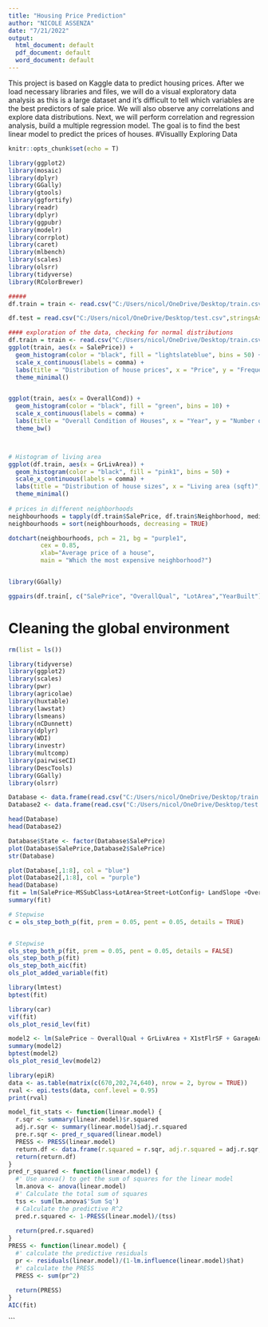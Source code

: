 ---
title: "Housing Price Prediction"
author: "NICOLE ASSENZA"
date: "7/21/2022"
output:
  html_document: default
  pdf_document: default
  word_document: default
---
This project is based on Kaggle data to predict housing prices. After we load necessary libraries and files, we will do a visual exploratory data analysis as this is a large dataset and it's difficult to tell which variables are the best predictors of sale price. We will also observe  any correlations and explore data distributions. Next, we will perform correlation and regression analysis, build a multiple regression model. The goal is to find the best linear model to predict the prices of houses.
#Visuallly Exploring Data
```{r}
knitr::opts_chunk$set(echo = T)
```

```{r}
library(ggplot2)
library(mosaic)
library(dplyr)
library(GGally)
library(gtools)
library(ggfortify)
library(readr)
library(dplyr)
library(ggpubr)
library(modelr)
library(corrplot)
library(caret)
library(mlbench)
library(scales)
library(olsrr)
library(tidyverse)
library(RColorBrewer)

#####
df.train = train <- read.csv("C:/Users/nicol/OneDrive/Desktop/train.csv",stringsAsFactors = T) 

df.test = read.csv("C:/Users/nicol/OneDrive/Desktop/test.csv",stringsAsFactors = T)

#### exploration of the data, checking for normal distributions
df.train = train <- read.csv("C:/Users/nicol/OneDrive/Desktop/train.csv",stringsAsFactors = F)
ggplot(train, aes(x = SalePrice)) +
  geom_histogram(color = "black", fill = "lightslateblue", bins = 50) + 
  scale_x_continuous(labels = comma) +
  labs(title = "Distribution of house prices", x = "Price", y = "Frequency") +
  theme_minimal()


ggplot(train, aes(x = OverallCond)) +
  geom_histogram(color = "black", fill = "green", bins = 10) + 
  scale_x_continuous(labels = comma) +
  labs(title = "Overall Condition of Houses", x = "Year", y = "Number of houses") +
  theme_bw()



# Histogram of living area
ggplot(df.train, aes(x = GrLivArea)) +
  geom_histogram(color = "black", fill = "pink1", bins = 50) + 
  scale_x_continuous(labels = comma) +
  labs(title = "Distribution of house sizes", x = "Living area (sqft)", y = "Frequency") +
  theme_minimal()
        
# prices in different neighborhoods        
neighbourhoods = tapply(df.train$SalePrice, df.train$Neighborhood, median)
neighbourhoods = sort(neighbourhoods, decreasing = TRUE)

dotchart(neighbourhoods, pch = 21, bg = "purple1",
         cex = 0.85,
         xlab="Average price of a house",
         main = "Which the most expensive neighborhood?")


library(GGally)

ggpairs(df.train[, c("SalePrice", "OverallQual", "LotArea","YearBuilt")])

```


# Cleaning the global environment
```{r}
rm(list = ls())
```

```{r}

library(tidyverse)
library(ggplot2)
library(scales)
library(pwr)
library(agricolae)
library(huxtable)
library(lawstat)
library(lsmeans)
library(nCDunnett)
library(dplyr)
library(WDI)
library(investr)
library(multcomp)
library(pairwiseCI)
library(DescTools)
library(GGally)
library(olsrr)

```


```{r}
Database <- data.frame(read.csv("C:/Users/nicol/OneDrive/Desktop/train.csv",stringsAsFactors = T))
Database2 <- data.frame(read.csv("C:/Users/nicol/OneDrive/Desktop/test.csv",stringsAsFactors = T))

```

```{r}
head(Database)
head(Database2)
```
```{r}
Database$State <- factor(Database$SalePrice)
plot(Database$SalePrice,Database2$SalePrice)
str(Database)
```


```{r}
plot(Database[,1:8], col = "blue")
plot(Database2[,1:8], col = "purple")
head(Database)
fit = lm(SalePrice~MSSubClass+LotArea+Street+LotConfig+ LandSlope +OverallQual +OverallCond +YearBuilt+RoofStyle +RoofMatl+PoolArea+BedroomAbvGr+ KitchenAbvGr+SaleType ,data=Database)
summary(fit)

```


```{r}

# Stepwise
c = ols_step_both_p(fit, prem = 0.05, pent = 0.05, details = TRUE)


# Stepwise
ols_step_both_p(fit, prem = 0.05, pent = 0.05, details = FALSE)
ols_step_both_p(fit)
ols_step_both_aic(fit)
ols_plot_added_variable(fit)

library(lmtest)
bptest(fit)

library(car)
vif(fit)
ols_plot_resid_lev(fit)

```


```{r}
model2 <- lm(SalePrice ~ OverallQual + GrLivArea + X1stFlrSF + GarageArea + YearBuilt + ExterQual + FullBath, data = Database)
summary(model2)
bptest(model2)
ols_plot_resid_lev(model2)
```
```{r}
library(epiR)
data <- as.table(matrix(c(670,202,74,640), nrow = 2, byrow = TRUE))
rval <- epi.tests(data, conf.level = 0.95)
print(rval)  

model_fit_stats <- function(linear.model) {
  r.sqr <- summary(linear.model)$r.squared
  adj.r.sqr <- summary(linear.model)$adj.r.squared
  pre.r.sqr <- pred_r_squared(linear.model)
  PRESS <- PRESS(linear.model)
  return.df <- data.frame(r.squared = r.sqr, adj.r.squared = adj.r.sqr, pred.r.squared = pre.r.sqr, press = PRESS)
  return(return.df)
}
pred_r_squared <- function(linear.model) {
  #' Use anova() to get the sum of squares for the linear model
  lm.anova <- anova(linear.model)
  #' Calculate the total sum of squares
  tss <- sum(lm.anova$'Sum Sq')
  # Calculate the predictive R^2
  pred.r.squared <- 1-PRESS(linear.model)/(tss)
  
  return(pred.r.squared)
}
PRESS <- function(linear.model) {
  #' calculate the predictive residuals
  pr <- residuals(linear.model)/(1-lm.influence(linear.model)$hat)
  #' calculate the PRESS
  PRESS <- sum(pr^2)
  
  return(PRESS)
}
AIC(fit)


```

```












